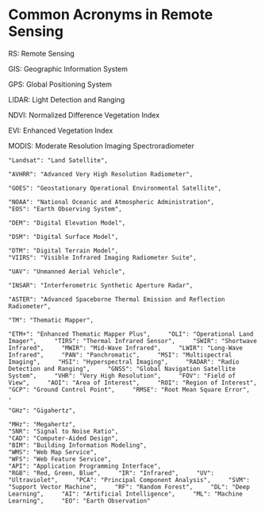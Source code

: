 # Common Acronyms in Remote Sensing

RS: Remote Sensing

GIS: Geographic Information System

GPS: Global Positioning System

LIDAR: Light Detection and Ranging

NDVI: Normalized Difference Vegetation Index

EVI: Enhanced Vegetation Index

MODIS: Moderate Resolution Imaging Spectroradiometer

```         
"Landsat": "Land Satellite",     

"AVHRR": "Advanced Very High Resolution Radiometer",     

"GOES": "Geostationary Operational Environmental Satellite",    

"NOAA": "National Oceanic and Atmospheric Administration",     
"EOS": "Earth Observing System",     

"DEM": "Digital Elevation Model",     

"DSM": "Digital Surface Model",     

"DTM": "Digital Terrain Model",     
"VIIRS": "Visible Infrared Imaging Radiometer Suite",     

"UAV": "Unmanned Aerial Vehicle",     

"INSAR": "Interferometric Synthetic Aperture Radar",     

"ASTER": "Advanced Spaceborne Thermal Emission and Reflection Radiometer",     

"TM": "Thematic Mapper",     

"ETM+": "Enhanced Thematic Mapper Plus",     "OLI": "Operational Land Imager",     "TIRS": "Thermal Infrared Sensor",     "SWIR": "Shortwave Infrared",     "MWIR": "Mid-Wave Infrared",     "LWIR": "Long-Wave Infrared",     "PAN": "Panchromatic",     "MSI": "Multispectral Imaging",     "HSI": "Hyperspectral Imaging",     "RADAR": "Radio Detection and Ranging",     "GNSS": "Global Navigation Satellite System",     "VHR": "Very High Resolution",     "FOV": "Field of View",     "AOI": "Area of Interest",     "ROI": "Region of Interest",     "GCP": "Ground Control Point",     "RMSE": "Root Mean Square Error",    ,     

"GHz": "Gigahertz",     

"MHz": "Megahertz",
"SNR": "Signal to Noise Ratio",    
"CAD": "Computer-Aided Design",     
"BIM": "Building Information Modeling",     
"WMS": "Web Map Service",    
"WFS": "Web Feature Service",     
"API": "Application Programming Interface",    
"RGB": "Red, Green, Blue",     "IR": "Infrared",     "UV": "Ultraviolet",     "PCA": "Principal Component Analysis",     "SVM": "Support Vector Machine",     "RF": "Random Forest",     "DL": "Deep Learning",     "AI": "Artificial Intelligence",     "ML": "Machine Learning",     "EO": "Earth Observation"
```
